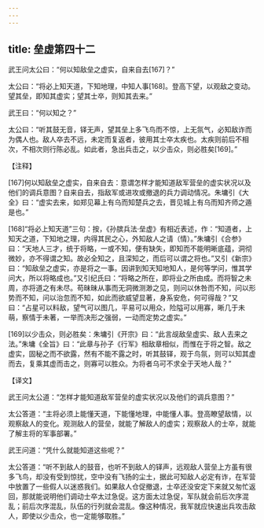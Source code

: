 ```yaml
---
---
---
```

title: 垒虚第四十二
---




武王问太公曰：“何以知敌垒之虚实，自来自去[167]？”

太公曰：“将必上知天道，下知地理，中知人事[168]。登高下望，以观敌之变动。望其垒，即知其虚实；望其士卒，则知其去来。”

武王曰：“何以知之？”

太公曰：“听其鼓无音，铎无声，望其垒上多飞鸟而不惊，上无氛气，必知敌诈而为偶人也。敌人卒去不远，未定而复返者，彼用其士卒太疾也。太疾则前后不相次，不相次则行陈必乱。如此者，急出兵击之，以少击众，则必胜矣[169]。”

【注释】

[167]何以知敌垒之虚实，自来自去：意谓怎样才能知道敌军营垒的虚实状况以及他们的调兵意图？自来自去，指敌军或进攻或撤退的兵力调动情况。朱墉引《大全》曰：“虚实去来，如郑见幕上有乌而知楚兵之去，晋见城上有乌而知齐师之遁是也。”

[168]“将必上知天道”三句：按，《孙膑兵法·垒虚》有相近表述，作：“知道者，上知天之道，下知地之理，内得其民之心，外知敌人之请（情）。”朱墉引《合参》曰：“天地人三才，统于将略，一或不知，便有缺失，即知而不能明晰底蕴，洞彻微妙，亦不得谓之知。故必全知之，且深知之，而后可以谓之将也。”又引《新宗》曰：“知敌垒之虚实，亦是将之一事。因讲到知天知地知人，是何等学问，惟其学问大，所以将略成也。”又引纪氏曰：“将略之所在，即将业之所由成。而将智之未周，亦将道之有未尽。苟昧昧从事而无洞微测渺之见，则问以休咎而不知，问以形势而不知，问以治忽而不知，如此而欲威望显著，身系安危，何可得哉？”又曰：“占星可以料敌，望气可以图几，平易可以用众，险隘可以用寡，晰几于未萌，察情于未著，一举而决形之强弱，一动而定势之虚实。”

[169]以少击众，则必胜矣：朱墉引《开宗》曰：“此言觇敌垒虚实、敌人去来之法。”朱墉《全旨》曰：“此章与孙子《行军》相敌章相似，而惟在于将之智。敌之虚实，固秘之而不欲露，然有不能不露之时，听其鼓铎，观于鸟氛，则可以知其虚而去，复乘其虚而击之，则寡可以胜众。为将者乌可不求全于天地人哉？”

【译文】

武王问太公道：“怎样才能知道敌军营垒的虚实状况以及他们的调兵意图？”

太公答道：“主将必须上能懂天道，下能懂地理，中能懂人事。登高瞭望敌情，以观察敌人的变化。观测敌人的营垒，就能了解敌人的虚实；观察敌人的士卒，就能了解主将的军事部署。”

武王问道：“凭什么就能知道这些呢？”

太公答道：“听不到敌人的鼓音，也听不到敌人的铎声，远观敌人营垒上方虽有很多飞鸟，却没有受到惊扰，空中没有飞扬的尘土，据此可知敌人必定有诈，在军营中放置了一些假人以迷惑我们。如果敌人仓促撤退，士卒还没安定下来就又匆忙返回，那就能说明他们调动士卒太过急促。这方面太过急促，军队就会前后次序混乱；前后次序混乱，队伍的行列就会混乱。像这种情况，我军就应快速出兵攻击敌人，即使以少击众，也一定能够取胜。”